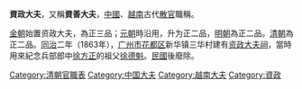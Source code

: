 
'''資政大夫'''，又稱'''資善大夫'''，[[中國|中國]]、[[越南|越南]]古代[[散官|散官]]職稱。

{{seealso|清朝官職表}}

[[金朝|金朝]]始置资政大夫，為正三品；[[元朝|元朝]]時沿用，升为正二品，[[明朝|明朝]]為正二品。[[清朝|清朝]]為正二品。[[同治|同治]]二年（1863年），[[广州市|广州市]][[花都区|花都区]]新华镇三华村建有[[资政大夫祠|资政大夫祠]]，當時用來紀念兵部郎中[[徐方正|徐方正]]的祖父[[徐德魁|徐德魁]]。[[中華民國|民國]]後廢除。

[[Category:清朝官職表|Category:清朝官職表]]
[[Category:中国大夫|Category:中国大夫]]
[[Category:越南大夫|Category:越南大夫]]
[[Category:資政|Category:資政]]